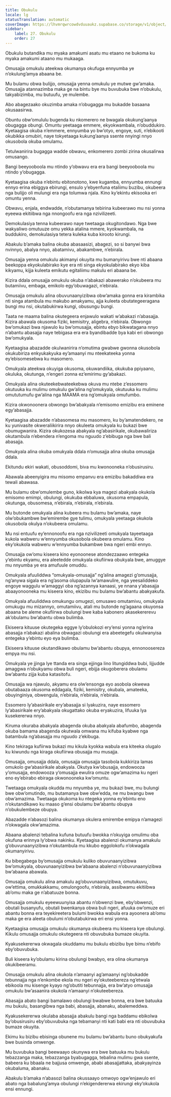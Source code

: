 ```yaml
---
title: Obukulu
locale: lg
statusTranslation: automatic
coverImage: https://lhvmrqwrcowdvduuaukz.supabase.co/storage/v1/object/public/strapi-uploads/small_cover-educacion-fundamental.webp-2d51a7828a2b1309555be27f7e2a61a0.webp
sidebar:
    label: 27. Obukulu
    order: 27
---
```

Obukulu butandika mu myaka amakumi asatu mu etaano ne bukoma ku myaka amakumi ataano mu mukaaga.

Omusajja omukulu ateekwa okumanya okufuga ennyumba ye n’okulung’amya abaana be.

Mu bulamu obwa bulijjo, omusajja yenna omukulu ye mutwe gw’amaka. Omusajja atannazimba maka ge na bintu bye mu buvubuka bwe n’obukulu, takyabizimba, mu butuufu, ye mulembe.

Abo abagezaako okuzimba amaka n’obugagga mu bukadde basaana okusaasirwa.

Obuntu obw’omululu bugenda ku nkomerero ne bwagala okukung’aanya obugagga obungi. Omuntu yeetaaga emmere, ekyokwambala, n’obuddukiro. Kyetaagisa okuba n’emmere, ennyumba yo bw’otyo, engoye, suti, n’ebikooti okubikka omubiri, naye tokyetaaga kukung’aanya ssente nnyingi nnyo okusobola okuba omulamu.

Tetulwanirira bugagga wadde obwavu, enkomerero zombi zirina okusalirwa omusango.

Bangi beeyooboola mu ntindo y’obwavu era era bangi beeyooboola mu ntindo y’obugagga.

Kyetaagisa okuba n’ebintu ebitonotono, kwe kugamba, ennyumba ennungi ennyo erina ebiggya ebirungi, ensulo y’ebyenfuna etaliimu buzibu, okubeera nga bulijjo oli mulungi era nga tolumwa njala. Kino ky’ekintu ekisooka eri omuntu yenna.

Obwavu, enjala, endwadde, n’obutamanya tebirina kubeerawo mu nsi yonna eyeewa ekitiibwa nga nnongoofu era nga nzivilizeeti.

Demokulasiya tenna kubeerawo naye twetaaga okugitondawo. Nga bwe wakyaliwo omutuuze omu yekka atalina mmere, kyokwambala, na buddukiro, demokulasiya tetera kuleka kuba kirooto kirungi.

Abakulu b’amaka balina okuba abasaasizi, abagezi, so si banywi bwa nvinnyo, abalya nnyo, abatamivu, abakambwe, n’ebirala.

Omusajja yenna omukulu akimanyi okuyita mu bumanyirivu bwe nti abaana beekoppa ekyokulabirako kye era nti singa ekyokulabirako ekyo kiba kikyamu, kijja kuleeta emikutu egitaliimu makulu eri abaana be.

Kizira ddala omusajja omukulu okuba n’abakazi abawerako n’okubeera mu butamiivu, embaga, emikolo egy’obuwagazi, n’ebirala.

Omusajja omukulu alina obuvunaanyizibwa obw’amaka gonna era kirambika nti singa atambula mu makubo amakyamu, ajja kuleeta obutategeeragana bungi mu nsi, okutabukirwa kungi, obusungu bungi.

Taata ne maama balina okutegeera enjawulo wakati w’abakazi n’abasajja. Kizira abawala okusoma fiziki, kemisitry, aligebra, n’ebirala. Obwongo bw’omukazi bwa njawulo ku bw’omusajja, ebintu ebyo bikwatagana nnyo n’abantu abasajja naye tebigasa era era byandibadde bya kabi eri obwongo bw’omukyala.

Kyetaagisa abazadde okulwanirira n’omutima gwabwe gwonna okusobola okukubiriza enkyukakyuka ey’amaanyi mu nteekateeka yonna ey’ebisomesebwa ku masomero.

Omukyala ateekwa okuyiga okusoma, okuwandiika, okukuba ppiyaano, okuluka, okutunga, n’engeri zonna ez’emirimu gy’abakazi.

Omukyala alina okuteekebwateekebwa okuva mu ntebe z’essomero okutuuka ku mulimu omukulu gw’alina ng’omukyala, okutuuka ku mulimu omututumufu gw’alina nga MAAMA era ng’omukyala omufumbo.

Kizira okwonoonera obwongo bw’abakyala n’emisomo emizibu era eminene egy’abasajja.

Kyetaagisa abazadde n’abasomesa mu masomero, ku by’amatendekero, ne ku yunivasite okweraliikirira nnyo okuleeta omukyala ku bukazi bwe obumugwanira. Kizira okukozesa abakyala ng’abasirikale, okubawaliriza okutambula n’ebendera n’engoma mu nguudo z’ebibuga nga bwe bali abasajja.

Omukyala alina okuba omukyala ddala n’omusajja alina okuba omusajja ddala.

Ekitundu ekiri wakati, obusoddomi, biva mu kwonooneka n’obusirusiru.

Abawala abeenyigira mu misomo empanvu era emizibu bakaddiwa era tewali abawasa.

Mu bulamu obw’omulembe guno, kikolwa kya magezi abakyala okukola emisomo emimpi, obulungi, okukuba ebbaluwa, okusoma empapula, okutunga, obusomesa, n’ebirala, n’ebirala, n’ebirala.

Mu butonde omukyala alina kubeera mu bulamu bw’amaka, naye olw’obukambwe bw’emirembe gye tulimu, omukyala yeetaaga okukola okusobola okulya n’okubeera omulamu.

Mu nsi entuufu ey’ennonoofu era nga nzivilizeeti omukyala tayeetaaga kukola wabweru w’ennyumba okusobola okubeera omulamu. Kino eky’okukola wabweru w’ennyumba bukambwe bwa ngeri embi ennyo.

Omusajja ow’omu kiseera kino eyonoonese atondezzaawo entegeka y’ebintu ekyamu, era aleetedde omukyala okufiirwa obukyala bwe, amuggye mu nnyumba ye era amufuule omuddu.

Omukyala afuuliddwa “omukyala-omusajja” ng’alina amagezi g’omusajja, ng’anywa sigala era ng’asoma olupapula lw’amawulire, nga yeesaliddeko engoye waggulu w’amaggyi oba ng’azannya kanaasi, ye nnana y’abasajja abaayonooneka mu kiseera kino, ekizibu mu bulamu bw’abantu abakyakufa.

Omukyala afuuliddwa omukungu omugezi, omusawo omutamivu, omukyala omukugu mu mizannyo, omutamiivu, atali mu butonde ng’agaana okuyonsa abaana be aleme okufiirwa obulungi bwe kaba kabonero akasekererevu ak’obulamu bw’abantu obwa bulimba.

Ekiseera kituuse okutegeka eggye ly’obulokozi ery’ensi yonna ng’erina abasajja n’abakazi abalina obwagazi obulungi era abeetegefu okulwanyisa entegeka y’ebintu eyo eya bulimba.

Ekiseera kituuse okutandikawo obulamu bw’abantu obupya, ennonoosereza empya mu nsi.

Omukyala ye jjinga lye ttanda era singa ejjinga lino litungiddwa bubi, lijjudde amaggwa n’obukyamu obwa buli ngeri, ebijja okugoberera obulamu bw’abantu zijja kuba katasitofu.

Omusajja wa njawulo, akyamu era olw’ensonga eyo asobola okwewa obutabaaza okusoma eddagala, fiziki, kemisitry, okubala, amateeka, obuyinginiya, obwengula, n’ebirala, n’ebirala, n’ebirala.

Essomero ly’abasirikale ery’abasajja si lyakuzira, naye essomero ly’abasirikale ery’abakyala okugattako okuba eryakuzira, lifuuka lya kusekererwa nnyo.

Kiruma okuraba abakyala abagenda okuba abakyala abafumbo, abagenda okuba bamama abagenda okutwala omwana mu kifuba kyabwe nga batambula ng’abasajja mu nguudo z’ekibuga.

Kino tekiraga kufiirwa bukazi mu kikula kyokka wabula era kiteeka olugalo ku kiwundu nga kiraga okufiirwa obusajja mu musajja.

Omusajja, omusajja ddala, omusajja omusajja tasobola kukkiriza lamas omukolo gw’abasirikale abakyala. Okutya kw’obusajja, endowooza y’omusajja, endowooza y’omusajja ewulira omuze ogw’amazima ku ngeri eno ey’ebirabo ebiraga okwonooneka kw’omuntu.

Twetaaga omukyala okudda mu nnyumba ye, mu bukazi bwe, mu bulungi bwe obw’omutindo, mu butamanya bwe obw’edda, ne mu bwangu bwe obw’amazima. Twetaaga okukoma ku ntegeka yonna ey’ebintu eno n’okutandikawo ku maaso g’ensi obulamu bw’abantu obupya n’obukulembeze obupya.

Abazadde n’abasozi balina okumanya okulera emirembe emipya n’amagezi n’okwagala okw’amazima.

Abaana abalenzi tebalina kufuna butuufu bwokka n’okuyiga omulimu oba okufuna erinnya ly’obwa nakinku. Kyetaagisa abalenzi okumanya amakulu g’obuvunaanyizibwa n’okutambula mu kkubo eggolokofu n’okwagala okumanyirivu.

Ku bibegabega by’omusajja omukulu kuliko obuvunaanyizibwa bw’omukyala, obuvunaanyizibwa bw’abaana abalenzi n’obuvunaanyizibwa bw’abaana abawala.

Omusajja omukulu alina amakulu ag’obuvunaanyizibwa, omutukuvu, ow’ettima, omukkakkamu, omulongoofu, n’ebirala, assibwamu ekitiibwa ab’omu maka ge n’abatuuze bonna.

Omusajja omukulu eyeewuunyisa abantu n’obwenzi bwe, eby’obwenzi, obutali busanyufu, obutali bwenkanya obwa buli ngeri, afuuka ow’omuze eri abantu bonna era teyekireetera bulumi bwokka wabula era ayoonera ab’omu maka ge era aleeta obulumi n’obutabukirwa eri ensi yonna.

Kyetaagisa omusajja omukulu okumanya okubeera mu kiseera kye obulungi. Kikulu omusajja omukulu okutegeera nti obuvubuka bumaze okuyita.

Kyakusekererwa okwagala okuddamu mu bukulu ebizibu bye bimu n’ebifo eby’obuvubuka.

Buli kiseera ky’obulamu kirina obulungi bwabyo, era olina okumanya okukibeeramu.

Omusajja omukulu alina okukola n’amaanyi ag’amaanyi ng’obukadde tebunnajja nga n’enkombe ekola mu ngeri ey’okuteebereza ng’etwala ebikoola mu kisenge kyayo ng’obutiti tebunnajja, era bw’atyo omusajja omukulu bw’asaanira okukola n’amaanyi n’okuteebereza.

Abasajja abato bangi bamalawo obulungi bwabwe bonna, era bwe batuuka mu bukulu, basangibwa nga babi, abasajja, abanaku, abalemeddwa.

Kyakusekererwa okulaba abasajja abakulu bangi nga baddamu ebikolwa by’obusirusiru eby’obuvubuka nga tebamanyi nti kati babi era nti obuvubuka bumaze okuyita.

Ekimu ku bizibu ebisinga obunene mu bulamu bw’abantu buno obukyakufa bwe businda omwenge.

Mu buvubuka bangi beewaayo okunywa era bwe batuuka mu bukulu tebazzanga maka, tebazzanga byabugagga, tebalina mulimu gwa ssente, babeera ku bbaala ne bajjusa omwenge, ababi abasajjattaka, abakyayinza okubaluma, abanaku.

Abakulu b’amaka n’abasozi balina okussaayo omwoyo ogw’enjawulo eri abato nga babalung’amya obulungi n’ekigendererwa ekirungi eky’okukola ensi ennungi.

